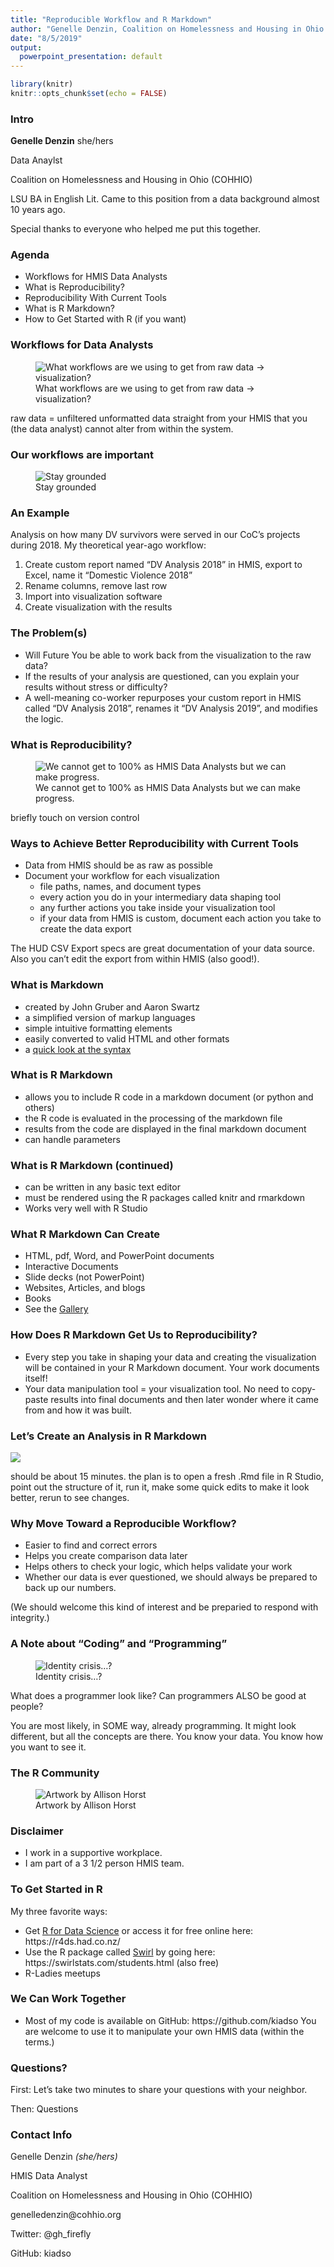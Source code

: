```yaml
---
title: "Reproducible Workflow and R Markdown"
author: "Genelle Denzin, Coalition on Homelessness and Housing in Ohio (COHHIO)"
date: "8/5/2019"
output:
  powerpoint_presentation: default
---
```


```r
library(knitr)
knitr::opts_chunk$set(echo = FALSE)
```

### Intro

**Genelle Denzin** she/hers

Data Anaylst

Coalition on Homelessness and Housing in Ohio (COHHIO)

LSU BA in English Lit. Came to this position from a data background almost 10 years ago. 

Special thanks to everyone who helped me put this together.

### Agenda

* Workflows for HMIS Data Analysts
* What is Reproducibility?
* Reproducibility With Current Tools
* What is R Markdown?
* How to Get Started with R (if you want)

### Workflows for Data Analysts

![What workflows are we using to get from raw data -> visualization?](images/softwares.png) 

  
::: notes
raw data = unfiltered unformatted data straight from your HMIS that you (the data analyst) cannot alter from within the system.
:::
  
### Our workflows are important

![Stay grounded](images/grounded2.png)

### An Example

Analysis on how many DV survivors were served in our CoC's projects during 2018. My theoretical year-ago workflow:

1.  Create custom report named "DV Analysis 2018" in HMIS, export to Excel, name it "Domestic Violence 2018"
2.  Rename columns, remove last row 
3.  Import into visualization software
4.  Create visualization with the results

### The Problem(s)

* Will Future You be able to work back from the visualization to the raw data?
* If the results of your analysis are questioned, can you explain your results without stress or difficulty?
* A well-meaning co-worker repurposes your custom report in HMIS called "DV Analysis 2018", renames it "DV Analysis 2019", and modifies the logic.

### What is Reproducibility?

![We cannot get to 100% as HMIS Data Analysts but we can make progress.](images/reproducibility.png)

:::notes
briefly touch on version control
:::

### Ways to Achieve Better Reproducibility with Current Tools

* Data from HMIS should be as raw as possible 
* Document your workflow for each visualization
    * file paths, names, and document types
    * every action you do in your intermediary data shaping tool
    * any further actions you take inside your visualization tool
    * if your data from HMIS is custom, document each action you take to create the data export
    
:::notes
The HUD CSV Export specs are great documentation of your data source. Also you can't edit the export from within HMIS (also good!). 
:::

### What is Markdown

* created by John Gruber and Aaron Swartz
* a simplified version of markup languages
* simple intuitive formatting elements
* easily converted to valid HTML and other formats
* a [quick look at the syntax](https://www.markdownguide.org/basic-syntax)

### What is R Markdown

* allows you to include R code in a markdown document (or python and others)
* the R code is evaluated in the processing of the markdown file
* results from the code are displayed in the final markdown document
* can handle parameters

### What is R Markdown (continued)

* can be written in any basic text editor
* must be rendered using the R packages called knitr and rmarkdown
* Works very well with R Studio 

### What R Markdown Can Create

* HTML, pdf, Word, and PowerPoint documents 
* Interactive Documents
* Slide decks (not PowerPoint)
* Websites, Articles, and blogs 
* Books
* See the [Gallery](https://rmarkdown.rstudio.com/gallery.html)

### How Does R Markdown Get Us to Reproducibility?

* Every step you take in shaping your data and creating the visualization will be contained in your R Markdown document. Your work documents itself!
* Your data manipulation tool = your visualization tool. No need to copy-paste results into final documents and then later wonder where it came from and how it was built.

### Let's Create an Analysis in R Markdown

![](images/Music-Demo-Cassette-Tape.png)

:::notes
should be about 15 minutes. the plan is to open a fresh .Rmd file in R Studio, point out the structure of it, run it, make some quick edits to make it look better, rerun to see changes.
:::


### Why Move Toward a Reproducible Workflow?

* Easier to find and correct errors
* Helps you create comparison data later
* Helps others to check your logic, which helps validate your work
* Whether our data is ever questioned, we should always be prepared to back up our numbers. 

:::notes
(We should welcome this kind of interest and be preparied to respond with integrity.)
:::

### A Note about "Coding" and "Programming"

![Identity crisis...?](images/whoami.png)  

:::notes
What does a programmer look like? Can programmers ALSO be good at people?

You are most likely, in SOME way, already programming. It might look  different, but all the concepts are there. You know your data. You know how you want to see it. 
:::

### The R Community

![Artwork by Allison Horst](images/welcome_to_rstats_twitter_ArtworkBy@allison_horst.png)

### Disclaimer

  * I work in a supportive workplace.
  * I am part of a 3 1/2 person HMIS team.

### To Get Started in R

My three favorite ways:

  * Get [R for Data Science](https://r4ds.had.co.nz/) or access it for free online here: https://r4ds.had.co.nz/
  * Use the R package called [Swirl](https://swirlstats.com/) by going here: https://swirlstats.com/students.html (also free)
  * R-Ladies meetups
  
### We Can Work Together

* Most of my code is available on GitHub: https://github.com/kiadso You are welcome to use it to manipulate your own HMIS data (within the terms.)

### Questions?

First: Let's take two minutes to share your questions with your neighbor.

Then: Questions
  
### Contact Info

Genelle Denzin *(she/hers)*

HMIS Data Analyst

Coalition on Homelessness and Housing in Ohio (COHHIO)

genelledenzin@cohhio.org

Twitter: @gh_firefly

GitHub: kiadso